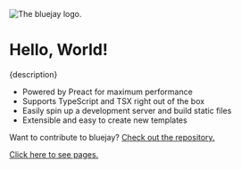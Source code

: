 
<img src="/bluejay/assets/logo.png" alt="The bluejay logo." />

# Hello, World!

{description}

- Powered by Preact for maximum performance
- Supports TypeScript and TSX right out of the box
- Easily spin up a development server and build static files
- Extensible and easy to create new templates

Want to contribute to bluejay? [Check out the repository.](https://github.com/apacheli/bluejay)

[Click here to see pages.](/bluejay/pages)
